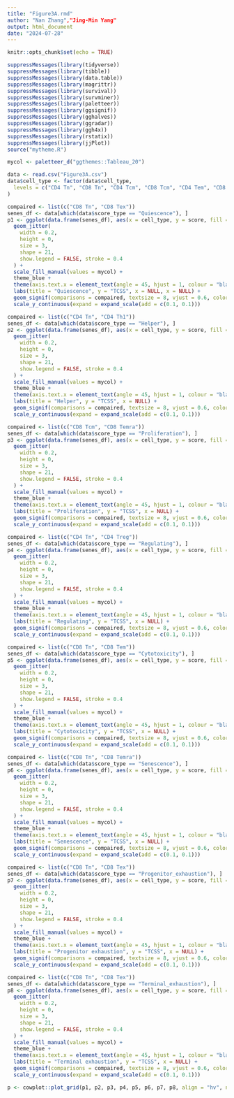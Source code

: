 ---
title: "Figure3A.rmd"
author: "Nan Zhang","Jing-Min Yang"
output: html_document
date: "2024-07-28"
---

```{r setup, include=FALSE}
knitr::opts_chunk$set(echo = TRUE)
```
```{r}
suppressMessages(library(tidyverse))
suppressMessages(library(tibble))
suppressMessages(library(data.table))
suppressMessages(library(magrittr))
suppressMessages(library(survival))
suppressMessages(library(survminer))
suppressMessages(library(paletteer))
suppressMessages(library(ggsignif))
suppressMessages(library(gghalves))
suppressMessages(library(ggradar))
suppressMessages(library(ggh4x))
suppressMessages(library(rstatix))
suppressMessages(library(jjPlot))
source("mytheme.R")

mycol <- paletteer_d("ggthemes::Tableau_20")

data <- read.csv("Figure3A.csv")
data$cell_type <- factor(data$cell_type,
  levels = c("CD4 Tn", "CD8 Tn", "CD4 Tcm", "CD8 Tcm", "CD4 Tem", "CD8 Tem", "CD4 Trm", "CD8 Trm", "CD4 Th1", "CD4 Th17", "CD4 Tfh", "CD4 Treg", "CD4 Tfr", "CD8 Tex", "CD4 Temra", "CD8 Temra")
)

compaired <- list(c("CD8 Tn", "CD8 Tex"))
senes_df <- data[which(data$score_type == "Quiescence"), ]
p1 <- ggplot(data.frame(senes_df), aes(x = cell_type, y = score, fill = cell_type)) +
  geom_jitter(
    width = 0.2,
    height = 0,
    size = 3,
    shape = 21,
    show.legend = FALSE, stroke = 0.4
  ) +
  scale_fill_manual(values = mycol) +
  theme_blue +
  theme(axis.text.x = element_text(angle = 45, hjust = 1, colour = "black", size = 12), legend.position = "none") + 
  labs(title = "Quiescence", y = "TCSS", x = NULL, x = NULL) +
  geom_signif(comparisons = compaired, textsize = 8, vjust = 0.6, color = "black", map_signif_level = T, test = wilcox.test) +
  scale_y_continuous(expand = expand_scale(add = c(0.1, 0.1)))

compaired <- list(c("CD4 Tn", "CD4 Th1"))
senes_df <- data[which(data$score_type == "Helper"), ]
p2 <- ggplot(data.frame(senes_df), aes(x = cell_type, y = score, fill = cell_type)) +
  geom_jitter(
    width = 0.2,
    height = 0,
    size = 3,
    shape = 21,
    show.legend = FALSE, stroke = 0.4
  ) +
  scale_fill_manual(values = mycol) +
  theme_blue +
  theme(axis.text.x = element_text(angle = 45, hjust = 1, colour = "black", size = 12), legend.position = "none") + 
  labs(title = "Helper", y = "TCSS", x = NULL) +
  geom_signif(comparisons = compaired, textsize = 8, vjust = 0.6, color = "black", map_signif_level = T, test = wilcox.test) +
  scale_y_continuous(expand = expand_scale(add = c(0.1, 0.1)))

compaired <- list(c("CD8 Tcm", "CD8 Temra"))
senes_df <- data[which(data$score_type == "Proliferation"), ]
p3 <- ggplot(data.frame(senes_df), aes(x = cell_type, y = score, fill = cell_type)) +
  geom_jitter(
    width = 0.2,
    height = 0,
    size = 3,
    shape = 21,
    show.legend = FALSE, stroke = 0.4
  ) +
  scale_fill_manual(values = mycol) +
  theme_blue +
  theme(axis.text.x = element_text(angle = 45, hjust = 1, colour = "black", size = 12), legend.position = "none") + 
  labs(title = "Proliferation", y = "TCSS", x = NULL) +
  geom_signif(comparisons = compaired, textsize = 8, vjust = 0.6, color = "black", map_signif_level = T, test = wilcox.test) +
  scale_y_continuous(expand = expand_scale(add = c(0.1, 0.1)))

compaired <- list(c("CD4 Tn", "CD4 Treg"))
senes_df <- data[which(data$score_type == "Regulating"), ]
p4 <- ggplot(data.frame(senes_df), aes(x = cell_type, y = score, fill = cell_type)) +
  geom_jitter(
    width = 0.2,
    height = 0,
    size = 3,
    shape = 21,
    show.legend = FALSE, stroke = 0.4
  ) +
  scale_fill_manual(values = mycol) +
  theme_blue +
  theme(axis.text.x = element_text(angle = 45, hjust = 1, colour = "black", size = 12), legend.position = "none") + 
  labs(title = "Regulating", y = "TCSS", x = NULL) +
  geom_signif(comparisons = compaired, textsize = 8, vjust = 0.6, color = "black", map_signif_level = T, test = wilcox.test) +
  scale_y_continuous(expand = expand_scale(add = c(0.1, 0.1)))

compaired <- list(c("CD8 Tn", "CD8 Tem"))
senes_df <- data[which(data$score_type == "Cytotoxicity"), ]
p5 <- ggplot(data.frame(senes_df), aes(x = cell_type, y = score, fill = cell_type)) +
  geom_jitter(
    width = 0.2,
    height = 0,
    size = 3,
    shape = 21,
    show.legend = FALSE, stroke = 0.4
  ) +
  scale_fill_manual(values = mycol) +
  theme_blue +
  theme(axis.text.x = element_text(angle = 45, hjust = 1, colour = "black", size = 12), legend.position = "none") + 
  labs(title = "Cytotoxicity", y = "TCSS", x = NULL) +
  geom_signif(comparisons = compaired, textsize = 8, vjust = 0.6, color = "black", map_signif_level = T, test = wilcox.test) +
  scale_y_continuous(expand = expand_scale(add = c(0.1, 0.1)))

compaired <- list(c("CD8 Tn", "CD8 Temra"))
senes_df <- data[which(data$score_type == "Senescence"), ]
p6 <- ggplot(data.frame(senes_df), aes(x = cell_type, y = score, fill = cell_type)) +
  geom_jitter(
    width = 0.2,
    height = 0,
    size = 3,
    shape = 21,
    show.legend = FALSE, stroke = 0.4
  ) +
  scale_fill_manual(values = mycol) +
  theme_blue +
  theme(axis.text.x = element_text(angle = 45, hjust = 1, colour = "black", size = 12), legend.position = "none") + 
  labs(title = "Senescence", y = "TCSS", x = NULL) +
  geom_signif(comparisons = compaired, textsize = 8, vjust = 0.6, color = "black", map_signif_level = T, test = wilcox.test) +
  scale_y_continuous(expand = expand_scale(add = c(0.1, 0.1)))

compaired <- list(c("CD8 Tn", "CD8 Tex"))
senes_df <- data[which(data$score_type == "Progenitor_exhaustion"), ]
p7 <- ggplot(data.frame(senes_df), aes(x = cell_type, y = score, fill = cell_type)) +
  geom_jitter(
    width = 0.2,
    height = 0,
    size = 3,
    shape = 21,
    show.legend = FALSE, stroke = 0.4
  ) +
  scale_fill_manual(values = mycol) +
  theme_blue +
  theme(axis.text.x = element_text(angle = 45, hjust = 1, colour = "black", size = 12), legend.position = "none") + 
  labs(title = "Progenitor exhaustion", y = "TCSS", x = NULL) +
  geom_signif(comparisons = compaired, textsize = 8, vjust = 0.6, color = "black", map_signif_level = T, test = wilcox.test) +
  scale_y_continuous(expand = expand_scale(add = c(0.1, 0.1)))

compaired <- list(c("CD8 Tn", "CD8 Tex"))
senes_df <- data[which(data$score_type == "Terminal_exhaustion"), ]
p8 <- ggplot(data.frame(senes_df), aes(x = cell_type, y = score, fill = cell_type)) +
  geom_jitter(
    width = 0.2,
    height = 0,
    size = 3,
    shape = 21,
    show.legend = FALSE, stroke = 0.4
  ) +
  scale_fill_manual(values = mycol) +
  theme_blue +
  theme(axis.text.x = element_text(angle = 45, hjust = 1, colour = "black", size = 12), legend.position = "none") + 
  labs(title = "Terminal exhaustion", y = "TCSS", x = NULL) +
  geom_signif(comparisons = compaired, textsize = 8, vjust = 0.6, color = "black", map_signif_level = T, test = wilcox.test) +
  scale_y_continuous(expand = expand_scale(add = c(0.1, 0.1)))

p <- cowplot::plot_grid(p1, p2, p3, p4, p5, p6, p7, p8, align = "hv", nrow = 3)
```
